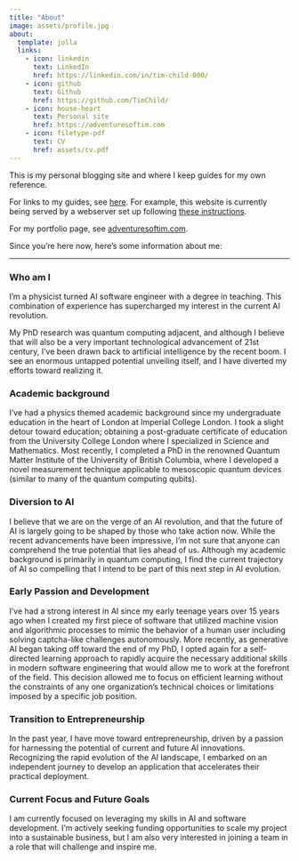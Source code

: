 ```yaml
---
title: "About"
image: assets/profile.jpg
about:
  template: jolla
  links:
    - icon: linkedin
      text: LinkedIn
      href: https://linkedin.com/in/tim-child-000/
    - icon: github
      text: Github
      href: https://github.com/TimChild/	
    - icon: house-heart
      text: Personal site
      href: https://adventuresoftim.com
    - icon: filetype-pdf
      text: CV
      href: assets/cv.pdf
---
```


This is my personal blogging site and where I keep guides for my own reference. 

For links to my guides, see [here](guides-index.qmd). For example, this website is currently being served by a webserver set up following [these instructions](guides/setting-up-webserver/index.qmd).

For my portfolio page, see [adventuresoftim.com](https://adventuresoftim.com).

Since you're here now, here's some information about me:

---


### Who am I
I'm a physicist turned AI software engineer with a degree in teaching. This combination of experience has supercharged my interest in the current AI revolution. 

My PhD research was quantum computing adjacent, and although I believe that will also be a very important technological advancement of 21st century, I've been drawn back to artificial intelligence by the recent boom. I see an enormous untapped potential unveiling itself, and I have diverted my efforts toward realizing it.

### Academic background
I've had a physics themed academic background since my undergraduate education in the heart of London at Imperial College London. I took a slight detour toward education; obtaining a post-graduate certificate of education from the University College London where I specialized in Science and Mathematics. Most recently, I completed a PhD in the renowned Quantum Matter Institute of the University of British Columbia, where I developed a novel measurement technique applicable to mesoscopic quantum devices (similar to many of the quantum computing qubits).

### Diversion to AI
I believe that we are on the verge of an AI revolution, and that the future of AI is largely going to be shaped by those who take action now. While the recent advancements have been impressive, I'm not sure that anyone can comprehend the true potential that lies ahead of us. Although my academic background is primarily in quantum computing, I find the current trajectory of AI so compelling that I intend to be part of this next step in AI evolution.

### Early Passion and Development
I've had a strong interest in AI since my early teenage years over 15 years ago when I created my first piece of software that utilized machine vision and algorithmic processes to mimic the behavior of a human user including solving captcha-like challenges autonomously. More recently, as generative AI began taking off toward the end of my PhD, I opted again for a self-directed learning approach to rapidly acquire the necessary additional skills in modern software engineering that would allow me to work at the forefront of the field. This decision allowed me to focus on efficient learning without the constraints of any one organization's technical choices or limitations imposed by a specific job position.

### Transition to Entrepreneurship
In the past year, I have move toward entrepreneurship, driven by a passion for harnessing the potential of current and future AI innovations. Recognizing the rapid evolution of the AI landscape, I embarked on an independent journey to develop an application that accelerates their practical deployment.

### Current Focus and Future Goals
I am currently focused on leveraging my skills in AI and software development. I'm actively seeking funding opportunities to scale my project into a sustainable business, but I am also very interested in joining a team in a role that will challenge and inspire me.


